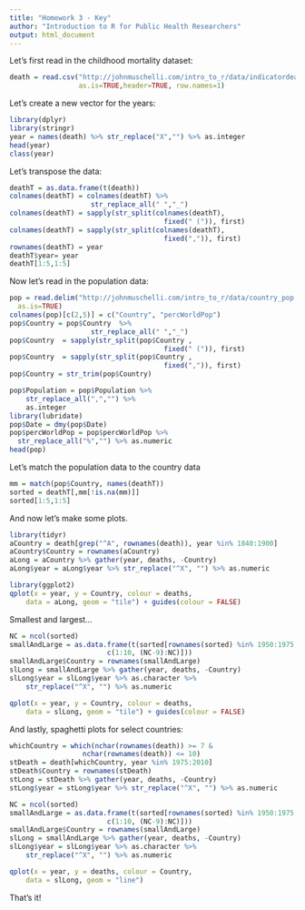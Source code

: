 ```yaml
---
title: "Homework 3 - Key"
author: "Introduction to R for Public Health Researchers"
output: html_document
---
```


Let's first read in the childhood mortality dataset:

```r
death = read.csv("http://johnmuschelli.com/intro_to_r/data/indicatordeadkids35.csv",
                 as.is=TRUE,header=TRUE, row.names=1)
```

Let's create a new vector for the years:

```r
library(dplyr)
library(stringr)
year = names(death) %>% str_replace("X","") %>% as.integer
head(year)
class(year)
```

Let's transpose the data:

```r
deathT = as.data.frame(t(death))
colnames(deathT) = colnames(deathT) %>% 
                    str_replace_all(" ","_")
colnames(deathT) = sapply(str_split(colnames(deathT), 
                                      fixed(" (")), first)
colnames(deathT) = sapply(str_split(colnames(deathT), 
                                      fixed(",")), first)    
rownames(deathT) = year
deathT$year= year
deathT[1:5,1:5]
```

Now let's read in the population data:

```r
pop = read.delim("http://johnmuschelli.com/intro_to_r/data/country_pop.txt",
  as.is=TRUE)
colnames(pop)[c(2,5)] = c("Country", "percWorldPop")
pop$Country = pop$Country  %>% 
                    str_replace_all(" ","_")
pop$Country  = sapply(str_split(pop$Country , 
                                      fixed(" (")), first)
pop$Country  = sapply(str_split(pop$Country , 
                                      fixed(",")), first)  
pop$Country = str_trim(pop$Country)

pop$Population = pop$Population %>% 
    str_replace_all(",","") %>%
    as.integer
library(lubridate)
pop$Date = dmy(pop$Date)
pop$percWorldPop = pop$percWorldPop %>% 
  str_replace_all("%","") %>% as.numeric
head(pop)
```

Let's match the population data to the country data

```r
mm = match(pop$Country, names(deathT))
sorted = deathT[,mm[!is.na(mm)]]
sorted[1:5,1:5]
```

And now let's make some plots. 

```r
library(tidyr)
aCountry = death[grep("^A", rownames(death)), year %in% 1840:1900]
aCountry$Country = rownames(aCountry)
aLong = aCountry %>% gather(year, deaths, -Country)
aLong$year = aLong$year %>% str_replace("^X", "") %>% as.numeric

library(ggplot2)
qplot(x = year, y = Country, colour = deaths, 
    data = aLong, geom = "tile") + guides(colour = FALSE)
```

Smallest and largest...

```r
NC = ncol(sorted)
smallAndLarge = as.data.frame(t(sorted[rownames(sorted) %in% 1950:1975, 
                        c(1:10, (NC-9):NC)]))
smallAndLarge$Country = rownames(smallAndLarge)
slLong = smallAndLarge %>% gather(year, deaths, -Country)
slLong$year = slLong$year %>% as.character %>% 
    str_replace("^X", "") %>% as.numeric

qplot(x = year, y = Country, colour = deaths, 
    data = slLong, geom = "tile") + guides(colour = FALSE)
```

And lastly, spaghetti plots for select countries:

```r
whichCountry = which(nchar(rownames(death)) >= 7 &
                  nchar(rownames(death)) <= 10)
stDeath = death[whichCountry, year %in% 1975:2010]
stDeath$Country = rownames(stDeath)
stLong = stDeath %>% gather(year, deaths, -Country)
stLong$year = stLong$year %>% str_replace("^X", "") %>% as.numeric

NC = ncol(sorted)
smallAndLarge = as.data.frame(t(sorted[rownames(sorted) %in% 1950:1975, 
                        c(1:10, (NC-9):NC)]))
smallAndLarge$Country = rownames(smallAndLarge)
slLong = smallAndLarge %>% gather(year, deaths, -Country)
slLong$year = slLong$year %>% as.character %>% 
    str_replace("^X", "") %>% as.numeric

qplot(x = year, y = deaths, colour = Country, 
    data = slLong, geom = "line")
```

That's it!

